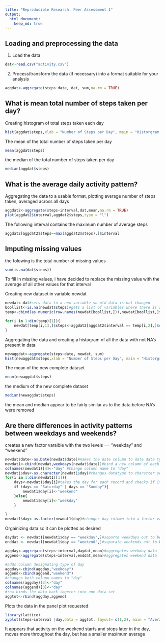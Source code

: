 ```yaml
---
title: "Reproducible Research: Peer Assessment 1"
output: 
  html_document:
    keep_md: true
---
```


## Loading and preprocessing the data




1. Load the data
```r
dat<-read.csv("activity.csv")
```

2. Process/transform the data (if necessary) into a format suitable for your analysis

```r
aggdat<-aggregate(steps~date, dat, sum,na.rm = TRUE)
```

## What is mean total number of steps taken per day?

Creating histogram of total steps taken each day
```r
hist(aggdat$steps,xlab = "Number of Steps per Day", main = "Historgram of the Number of Steps Taken per Day")
```

The mean of the total number of steps taken per day
```r
mean(aggdat$steps)
```

the median of the total number of steps taken per day
```r
median(aggdat$steps)
```

## What is the average daily activity pattern?


Aggregating the data to a usable format, plotting average number of steps taken, averaged across all days
```r
aggdat2<-aggregate(steps~interval,dat,mean,na.rm = TRUE)
plot(aggdat2$interval,aggdat2$steps,type = "l")
```

The following interval contains the maximum number of average steps
```r
aggdat2[aggdat2$steps==max(aggdat2$steps),]$interval
```

## Imputing missing values

the folowing is the total number of missing values
```r
sum(is.na(dat$steps))
```

To fill in missing values, i have decided to replace the missing value with the average of all other values for that interval

Creating new dataset in variable newdat
```r
newdat<-dat#sets data to a new variable so old data is not changed
boollist<-is.na(newdat$steps)#gets a list of variables where there is a NA
temp<-cbind(as.numeric(row.names(newdat[boollist,])),newdat[boollist,]$interval)#creates a matrix of the index location and the interval value for each missing step vaule

for(i in 1:dim(temp)[1]){
    newdat[temp[i,1],]$steps<-aggdat2[aggdat2$interval == temp[i,2],]$steps#replaces data with average of that interval
}
```

Aggregating the data and creating a histogram of all the data with not NA's present in data
```r
newaggdat<-aggregate(steps~date, newdat, sum)
hist(newaggdat$steps,xlab = "Number of Steps per Day", main = "Historgram of the Number of Steps Taken per Day with NA's replaced")
```

The mean of the new complete dataset
```r
mean(newaggdat$steps)
```

the medium of the new complete dataset
```r
median(newaggdat$steps)
```
the mean and median appear to be fairly similar as to the data before NA's were removed

## Are there differences in activity patterns between weekdays and weekends?


creates a new factor varaible with the two levels == "weekday" and "weekend"
```r

newdat$date<-as.Date(newdat$date)#makes the date column to date data type
newdat1<-cbind(newdat,weekdays(newdat$date))#bind a new column of each day of the week to the data i.e "MOnday","Tuesday"....
colnames(newdat1)[4]<-"day" #Change column name to "day"
newdat1$day<-as.character(newdat1$day)#changes datatype to character so it can be manipulated 
for(i in 1:dim(newdat1)[1]){
    days<-newdat1$day[i]#takes the day for each record and checks if it is a weekday or weekend
    if (days == "Saturday" | days == "Sunday"){
        newdat1$day[i]<-"weekend"
    }else{
        newdat1$day[i]<-"weekday"
    }
   
}
newdat1$day<-as.factor(newdat1$day)#changes day column into a factor variable
```

Orgainizing data so it can be plotted as desired
```r


daydat <- newdat1[newdat1$day == "weekday",]#separte weekdays out to be manipulated
enddat <- newdat1[newdat1$day == "weekend",]#separate weekends out to be manipulated

aggday<-aggregate(steps~interval,daydat,mean)#aggregates weekday data
aggend<-aggregate(steps~interval,enddat,mean)#aggregates weekend data

#adds column designating type of day
aggday<-cbind(aggday,"weekday")
aggend<-cbind(aggend,"weekend")
#changes both column names to "day"
colnames(aggday)[3]<-"day"
colnames(aggend)[3]<-"day"
#row binds the data back togeter into one data set
aggtot<-rbind(aggday,aggend)
```

Plots the data in the panel plot requested
```r
library(lattice)
xyplot(steps~interval |day,data = aggtot, layout= c(1,2), main = "Average Steps for Intervals on Weekends and Weekdays")
```


It appears that activity on the weekend starts and stops later in the day, moves more throughout the day, but has a smaller maximum average